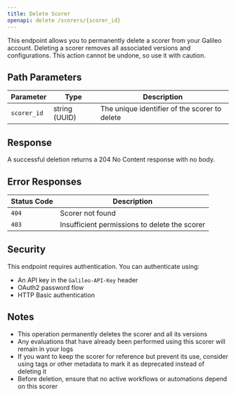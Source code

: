 ```yaml
---
title: Delete Scorer
openapi: delete /scorers/{scorer_id}
---
```


This endpoint allows you to permanently delete a scorer from your Galileo account. Deleting a scorer removes all associated versions and configurations. This action cannot be undone, so use it with caution.

## Path Parameters

| Parameter | Type | Description |
| --------- | ---- | ----------- |
| `scorer_id` | string (UUID) | The unique identifier of the scorer to delete |

## Response

A successful deletion returns a 204 No Content response with no body.

## Error Responses

| Status Code | Description |
| ----------- | ----------- |
| `404` | Scorer not found |
| `403` | Insufficient permissions to delete the scorer |

## Security

This endpoint requires authentication. You can authenticate using:

- An API key in the `Galileo-API-Key` header
- OAuth2 password flow
- HTTP Basic authentication

## Notes

- This operation permanently deletes the scorer and all its versions
- Any evaluations that have already been performed using this scorer will remain in your logs
- If you want to keep the scorer for reference but prevent its use, consider using tags or other metadata to mark it as deprecated instead of deleting it
- Before deletion, ensure that no active workflows or automations depend on this scorer